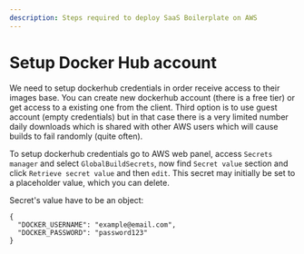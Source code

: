 ```yaml
---
description: Steps required to deploy SaaS Boilerplate on AWS
---
```


# Setup Docker Hub account

We need to setup dockerhub credentials in order receive access to their images base.
You can create new dockerhub account (there is a free tier) or get access to a existing one from the client.
Third option is to use guest account (empty credentials) but in that case there is a very limited number daily downloads which is shared with other AWS users which will cause builds to fail randomly (quite often).

To setup dockerhub credentials go to AWS web panel, access `Secrets manager` and select `GlobalBuildSecrets`, now find `Secret value` section and click `Retrieve secret value` and then `edit`.
This secret may initially be set to a placeholder value, which you can delete.

Secret's value have to be an object:

```shell
{
  "DOCKER_USERNAME": "example@email.com",
  "DOCKER_PASSWORD": "password123"
}
```